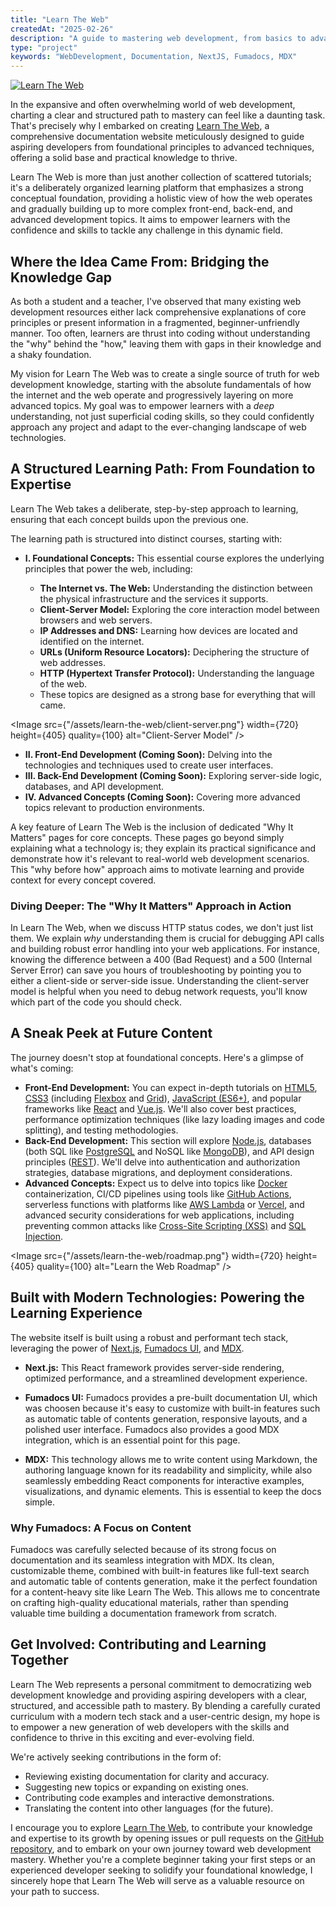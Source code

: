```yaml
---
title: "Learn The Web"
createdAt: "2025-02-26"
description: "A guide to mastering web development, from basics to advanced."
type: "project"
keywords: "WebDevelopment, Documentation, NextJS, Fumadocs, MDX"
---
```


<a href="https://github.com/r4ultv/learn-the-web" target="_blank">
  <Image
    src={"/assets/learn-the-web/og-image.png"}
    width={720}
    height={405}
    quality={100}
    alt="Learn The Web"
    priority
  />
</a>

In the expansive and often overwhelming world of web development, charting a clear and structured path to mastery can feel like a daunting task.
That's precisely why I embarked on creating [Learn The Web](https://learn-the-web.vercel.app), a comprehensive documentation website meticulously designed to guide aspiring developers from foundational principles to advanced techniques, offering a solid base and practical knowledge to thrive.

Learn The Web is more than just another collection of scattered tutorials; it's a deliberately organized learning platform that emphasizes a strong conceptual foundation, providing a holistic view of how the web operates and gradually building up to more complex front-end, back-end, and advanced development topics.
It aims to empower learners with the confidence and skills to tackle any challenge in this dynamic field.

## Where the Idea Came From: Bridging the Knowledge Gap

As both a student and a teacher, I've observed that many existing web development resources either lack comprehensive explanations of core principles or present information in a fragmented, beginner-unfriendly manner.
Too often, learners are thrust into coding without understanding the "why" behind the "how," leaving them with gaps in their knowledge and a shaky foundation.

My vision for Learn The Web was to create a single source of truth for web development knowledge, starting with the absolute fundamentals of how the internet and the web operate and progressively layering on more advanced topics.
My goal was to empower learners with a _deep_ understanding, not just superficial coding skills, so they could confidently approach any project and adapt to the ever-changing landscape of web technologies.

## A Structured Learning Path: From Foundation to Expertise

Learn The Web takes a deliberate, step-by-step approach to learning, ensuring that each concept builds upon the previous one.

The learning path is structured into distinct courses, starting with:

- **I. Foundational Concepts:** This essential course explores the underlying principles that power the web, including:

  - **The Internet vs. The Web:** Understanding the distinction between the physical infrastructure and the services it supports.
  - **Client-Server Model:** Exploring the core interaction model between browsers and web servers.
  - **IP Addresses and DNS:** Learning how devices are located and identified on the internet.
  - **URLs (Uniform Resource Locators):** Deciphering the structure of web addresses.
  - **HTTP (Hypertext Transfer Protocol):** Understanding the language of the web.
  - These topics are designed as a strong base for everything that will came.

<Image
  src={"/assets/learn-the-web/client-server.png"}
  width={720}
  height={405}
  quality={100}
  alt="Client-Server Model"
/>

- **II. Front-End Development (Coming Soon):** Delving into the technologies and techniques used to create user interfaces.
- **III. Back-End Development (Coming Soon):** Exploring server-side logic, databases, and API development.
- **IV. Advanced Concepts (Coming Soon):** Covering more advanced topics relevant to production environments.

A key feature of Learn The Web is the inclusion of dedicated "Why It Matters" pages for core concepts.
These pages go beyond simply explaining what a technology is; they explain its practical significance and demonstrate how it's relevant to real-world web development scenarios.
This "why before how" approach aims to motivate learning and provide context for every concept covered.

### Diving Deeper: The "Why It Matters" Approach in Action

In Learn The Web, when we discuss HTTP status codes, we don't just list them.
We explain _why_ understanding them is crucial for debugging API calls and building robust error handling into your web applications.
For instance, knowing the difference between a 400 (Bad Request) and a 500 (Internal Server Error) can save you hours of troubleshooting by pointing you to either a client-side or server-side issue.
Understanding the client-server model is helpful when you need to debug network requests, you'll know which part of the code you should check.

## A Sneak Peek at Future Content

The journey doesn't stop at foundational concepts.
Here's a glimpse of what's coming:

- **Front-End Development:** You can expect in-depth tutorials on [HTML5](https://developer.mozilla.org/en-US/docs/Web/HTML), [CSS3](https://developer.mozilla.org/en-US/docs/Web/CSS) (including [Flexbox](https://developer.mozilla.org/en-US/docs/Web/CSS/CSS_Flexible_Box_Layout) and [Grid](https://developer.mozilla.org/en-US/docs/Web/CSS/CSS_Grid_Layout)), [JavaScript (ES6+)](https://developer.mozilla.org/en-US/docs/Web/JavaScript), and popular frameworks like [React](https://react.dev/) and [Vue.js](https://vuejs.org/).
  We'll also cover best practices, performance optimization techniques (like lazy loading images and code splitting), and testing methodologies.
- **Back-End Development:** This section will explore [Node.js](https://nodejs.org/en), databases (both SQL like [PostgreSQL](https://www.postgresql.org/) and NoSQL like [MongoDB](https://www.mongodb.com/)), and API design principles ([REST](https://restfulapi.net/)).
  We'll delve into authentication and authorization strategies, database migrations, and deployment considerations.
- **Advanced Concepts:** Expect us to delve into topics like [Docker](https://www.docker.com/) containerization, CI/CD pipelines using tools like [GitHub Actions](https://github.com/features/actions), serverless functions with platforms like [AWS Lambda](https://aws.amazon.com/lambda/) or [Vercel](https://vercel.com/), and advanced security considerations for web applications, including preventing common attacks like [Cross-Site Scripting (XSS)](https://owasp.org/www-community/attacks/xss/) and [SQL Injection](https://owasp.org/www-community/attacks/SQL_Injection).

<Image
  src={"/assets/learn-the-web/roadmap.png"}
  width={720}
  height={405}
  quality={100}
  alt="Learn the Web Roadmap"
/>

## Built with Modern Technologies: Powering the Learning Experience

The website itself is built using a robust and performant tech stack, leveraging the power of [Next.js](https://nextjs.org/), [Fumadocs UI](https://fumadocs.vercel.app/), and [MDX](https://mdxjs.com/).

- **Next.js:** This React framework provides server-side rendering, optimized performance, and a streamlined development experience.

- **Fumadocs UI:** Fumadocs provides a pre-built documentation UI, which was choosen because it's easy to customize with built-in features such as automatic table of contents generation, responsive layouts, and a polished user interface.
  Fumadocs also provides a good MDX integration, which is an essential point for this page.

- **MDX:** This technology allows me to write content using Markdown, the authoring language known for its readability and simplicity, while also seamlessly embedding React components for interactive examples, visualizations, and dynamic elements.
  This is essential to keep the docs simple.

### Why Fumadocs: A Focus on Content

Fumadocs was carefully selected because of its strong focus on documentation and its seamless integration with MDX.
Its clean, customizable theme, combined with built-in features like full-text search and automatic table of contents generation, make it the perfect foundation for a content-heavy site like Learn The Web.
This allows me to concentrate on crafting high-quality educational materials, rather than spending valuable time building a documentation framework from scratch.

## Get Involved: Contributing and Learning Together

Learn The Web represents a personal commitment to democratizing web development knowledge and providing aspiring developers with a clear, structured, and accessible path to mastery.
By blending a carefully curated curriculum with a modern tech stack and a user-centric design, my hope is to empower a new generation of web developers with the skills and confidence to thrive in this exciting and ever-evolving field.

We're actively seeking contributions in the form of:

- Reviewing existing documentation for clarity and accuracy.
- Suggesting new topics or expanding on existing ones.
- Contributing code examples and interactive demonstrations.
- Translating the content into other languages (for the future).

I encourage you to explore [Learn The Web](https://learn-the-web.vercel.app), to contribute your knowledge and expertise to its growth by opening issues or pull requests on the [GitHub repository](https://github.com/r4ultv/learn-the-web), and to embark on your own journey toward web development mastery.
Whether you're a complete beginner taking your first steps or an experienced developer seeking to solidify your foundational knowledge, I sincerely hope that Learn The Web will serve as a valuable resource on your path to success.
